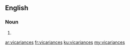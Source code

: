 ==English==

===Noun===
{{head|en|plural}}

# {{plural of|vicariance|lang=en|nocat=1}}

[[ar:vicariances]]
[[fr:vicariances]]
[[ku:vicariances]]
[[my:vicariances]]